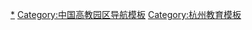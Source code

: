 {{Navbox
|name   = 小和山高教园区
|title  = [[小和山高教园区]]
|bodyclass = hlist
|list1 = 
*[[浙江工业大学]]屏峰校区
*[[浙江科技学院]]小和山校区
*[[浙江外国语学院]]小和山校区
*[[浙江长征职业技术学院]]

}}<noinclude>

[[Category:浙江高等院校|*]]
[[Category:中国高教园区导航模板]]
[[Category:杭州教育模板]]
</noinclude>